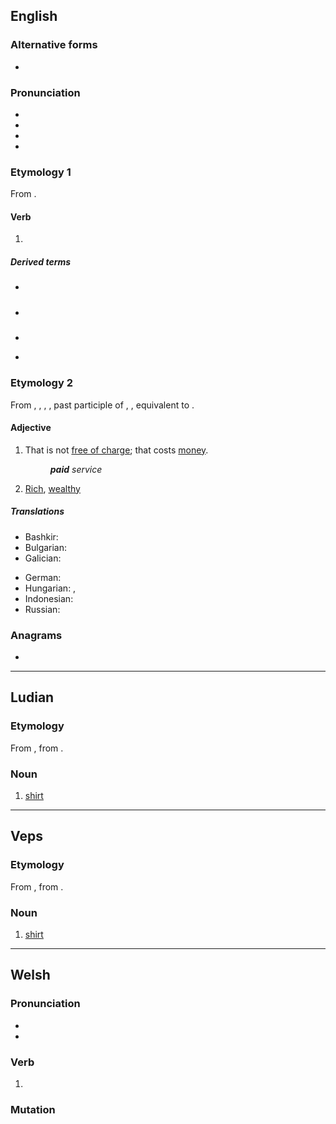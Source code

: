 ==English==

===Alternative forms===
* {{alter|en|payed||archaic}}

===Pronunciation===
* {{IPA|en|/ˈpeɪd/}}
* {{audio|en|en-us-paid.ogg|Audio (US)}}
* {{rhymes|en|eɪd|s=1}}
* {{homophones|en|payed}}

===Etymology 1===
From {{af|en|pay|-ed}}.

====Verb====
{{head|en|verb form}}

# {{en-past of|pay}}

=====Derived terms=====
{{top2}}
* {{l|en|better-paid}} {{q|adjective}}
* {{l|en|low-paid}} {{q|adjective}}
{{mid}}
* {{l|en|put paid to}}
* {{l|en|well-paid}} {{q|adjective}}
{{bottom}}

===Etymology 2===
From {{inh|en|enm|paid}}, {{m|enm|payd}}, {{m|enm|ipaid}}, {{m|enm|ypayd}}, past participle of {{der|en|enm|paien}}, {{m|enm|payen|t=to pay}}, equivalent to {{af|en|pay|-ed}}.

====Adjective====
{{en-adj|-}}

# That is not [[free of charge]]; that costs [[money]].
#: {{syn|en|nonfree|for-pay}}
#: {{antonyms|en|free|gratis}}
#: '''''paid''' service''
# {{lb|en|slang}} [[rich|Rich]], [[wealthy]]

=====Translations=====
{{trans-top|not free of charge}}
* Bashkir: {{t|ba|түләүле}}
* Bulgarian: {{t+|bg|платен}}
* Galician: {{t|gl|de pago}}
{{trans-mid}}
* German: {{t+|de|kostenpflichtig}}
* Hungarian: {{t|hu|fizetős}}, {{t+|hu|díjköteles}}
* Indonesian: {{t+|id|berbayar}}
* Russian: {{t+|ru|пла́тный}}
{{trans-bottom}}

===Anagrams===
* {{anagrams|en|a=adip|DIPA|PADI|apid|iPad}}

----

==Ludian==

===Etymology===
From {{inh|lud|fiu-fin-pro|*paita}}, from {{der|lud|gem-pro|*paidō}}.

===Noun===
{{head|lud|noun}}

# [[shirt]]

----

==Veps==

===Etymology===
From {{inh|vep|fiu-fin-pro|*paita}}, from {{der|vep|gem-pro|*paidō}}.

===Noun===
{{head|vep|noun}}

# [[shirt]]

----

==Welsh==

===Pronunciation===
* {{IPA|cy|/pai̯d/}}
* {{rhymes|cy|ai̯d|s=1}}

===Verb===
{{cy-verb form}}

# {{infl of|cy|peidio||3|s|pres:ind//fut|lit|;|2|s|impr}}

===Mutation===
{{cy-mut}}
